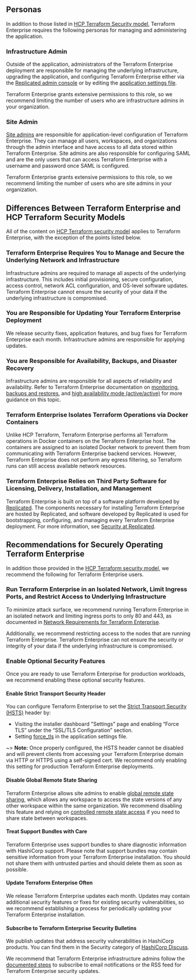 ## Personas

In addition to those listed in [HCP Terraform Security model](/terraform/cloud-docs/architectural-details/security-model), Terraform Enterprise requires the following personas for managing and administering the application.

### Infrastructure Admin

Outside of the application, administrators of the Terraform Enterprise deployment are responsible for managing the underlying infrastructure, upgrading the application, and configuring Terraform Enterprise either via the [Replicated admin console](/terraform/enterprise/replicated/install/interactive/config#system-configuration) or by editing the [application settings file](/terraform/enterprise/replicated/install/automated/automating-the-installer).

Terraform Enterprise grants extensive permissions to this role, so we recommend limiting the number of users who are infrastructure admins in your organization.

### Site Admin

[Site admins](/terraform/enterprise/application-administration/admin-access) are responsible for application-level configuration of Terraform Enterprise. They can manage all users, workspaces, and organizations through the admin interface and have access to all data stored within Terraform Enterprise. Site admins are also responsible for configuring SAML and are the only users that can access Terraform Enterprise with a username and password once SAML is configured.

Terraform Enterprise grants extensive permissions to this role, so we recommend limiting the number of users who are site admins in your organization.

## Differences Between Terraform Enterprise and HCP Terraform Security Models

All of the content on [HCP Terraform security model](/terraform/cloud-docs/architectural-details/security-model) applies to Terraform Enterprise, with the exception of the points listed below.

### Terraform Enterprise Requires You to Manage and Secure the Underlying Network and Infrastructure

Infrastructure admins are required to manage all aspects of the underlying infrastructure. This includes initial provisioning, secure configuration, access control, network ACL configuration, and OS-level software updates. Terraform Enterprise cannot ensure the security of your data if the underlying infrastructure is compromised.

### You are Responsible for Updating Your Terraform Enterprise Deployment

We release security fixes, application features, and bug fixes for Terraform Enterprise each month. Infrastructure admins are responsible for applying updates.

### You are Responsible for Availability, Backups, and Disaster Recovery

Infrastructure admins are responsible for all aspects of reliability and availability. Refer to Terraform Enterprise documentation on [monitoring](/terraform/enterprise/replicated/monitoring/monitoring), [backups and restores](/terraform/enterprise/replicated/administration/infrastructure/backup-restore), and [high availability mode (active/active)](/terraform/enterprise/replicated/administration/infrastructure/admin-cli) for more guidance on this topic.

### Terraform Enterprise Isolates Terraform Operations via Docker Containers

Unlike HCP Terraform, Terraform Enterprise performs all Terraform operations in Docker containers on the Terraform Enterprise host. The containers are assigned to an isolated Docker network to prevent them from communicating with Terraform Enterprise backend services. However, Terraform Enterprise does not perform any egress filtering, so Terraform runs can still access available network resources.

### Terraform Enterprise Relies on Third Party Software for Licensing, Delivery, Installation, and Management

Terraform Enterprise is built on top of a software platform developed by [Replicated](https://www.replicated.com/). The components necessary for installing Terraform Enterprise are hosted by Replicated, and software developed by Replicated is used for bootstrapping, configuring, and managing every Terraform Enterprise deployment. For more information, see [Security at Replicated](https://www.replicated.com/security/).

## Recommendations for Securely Operating Terraform Enterprise

In addition those provided in the [HCP Terraform security model](/terraform/cloud-docs/architectural-details/security-model), we recommend the following for Terraform Enterprise users.

### Run Terraform Enterprise in an Isolated Network, Limit Ingress Ports, and Restrict Access to Underlying Infrastructure

To minimize attack surface, we recommend running Terraform Enterprise in an isolated network and limiting ingress ports to only 80 and 443, as documented in [Network Requirements for Terraform Enterprise](/terraform/enterprise/replicated/requirements/network).

Additionally, we recommend restricting access to the nodes that are running Terraform Enterprise. Terraform Enterprise can not ensure the security or integrity of your data if the underlying infrastructure is compromised.

### Enable Optional Security Features

Once you are ready to use Terraform Enterprise for production workloads, we recommend enabling these optional security features.

#### Enable Strict Transport Security Header

You can configure Terraform Enterprise to set the [Strict Transport Security (HSTS)](https://developer.mozilla.org/en-US/docs/Web/HTTP/Headers/Strict-Transport-Security) header by:

- Visiting the installer dashboard "Settings" page and enabling “Force TLS” under the “SSL/TLS Configuration” section.
- Setting [force_tls](/terraform/enterprise/replicated/install/automated/automating-the-installer#force_tls) in the application settings file.

~> **Note:** Once properly configured, the HSTS header cannot be disabled and will prevent clients from accessing your Terraform Enterprise domain via HTTP or HTTPS using a self-signed cert. We recommend only enabling this setting for production Terraform Enterprise deployments.

#### Disable Global Remote State Sharing

Terraform Enterprise allows site admins to enable [global remote state sharing](/terraform/enterprise/application-administration/general#remote-state-sharing), which allows any workspace to access the state versions of any other workspace within the same organization. We recommend disabling this feature and relying on [controlled remote state access](https://www.hashicorp.com/blog/announcing-controlled-remote-state-access-for-terraform-cloud-and-enterprise) if you need to share state between workspaces.

#### Treat Support Bundles with Care

Terraform Enterprise uses support bundles to share diagnostic information with HashiCorp support. Please note that support bundles may contain sensitive information from your Terraform Enterprise installation. You should not share them with untrusted parties and should delete them as soon as possible.

#### Update Terraform Enterprise Often

We release Terraform Enterprise updates each month. Updates may contain additional security features or fixes for existing security vulnerabilities, so we recommend establishing a process for periodically updating your Terraform Enterprise installation.

#### Subscribe to Terraform Enterprise Security Bulletins

We publish updates that address security vulnerabilities in HashiCorp products. You can find them in the Security category of [HashiCorp Discuss](https://discuss.hashicorp.com/c/security/).

We recommend that Terraform Enterprise infrastructure admins follow the [documented steps](https://discuss.hashicorp.com/t/about-hashicorp-security-updates/15330) to subscribe to email notifications or the RSS feed for Terraform Enterprise security updates.
